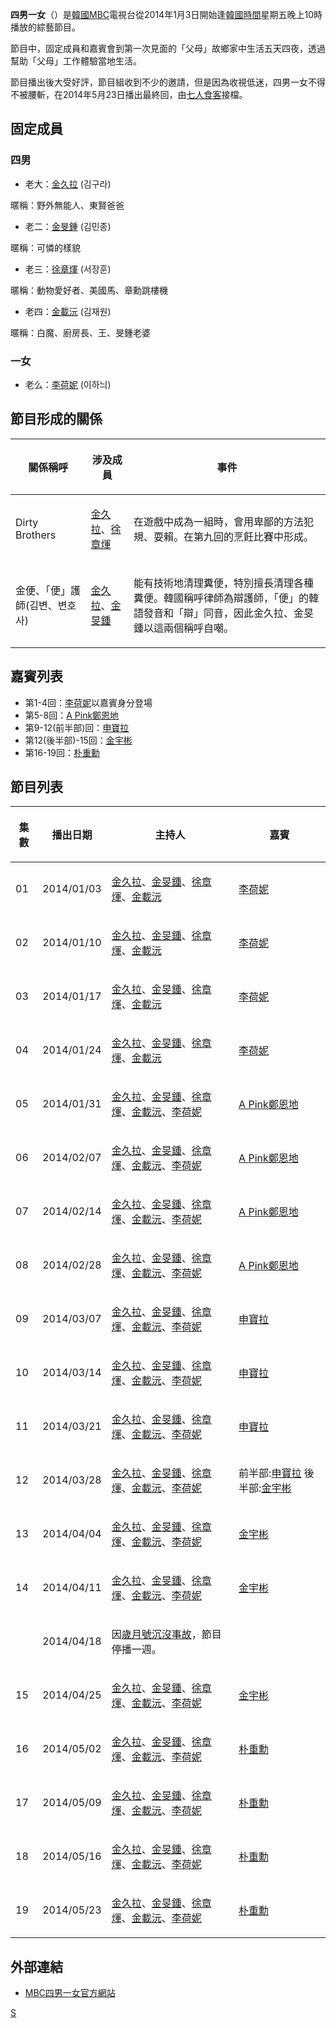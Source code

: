{{電視節目信息框
| 名稱       = 四男一女
| 原名       = {{lang|ko|사남일녀}}
| 图片       = [[File:4_Sons_and_1_Daughter_Logo.png|260px]]
| 類型       = [[綜藝節目|綜藝節目]]、[[真人實境秀|真人實境-{zh-hans:秀;zh-hant:秀;zh-hk:騷}-]]
| 固定成員   = [[金久拉|金久拉]]、[[金旻鍾|金旻鍾]]、[[徐章煇|徐章煇]]、[[金載沅|金載沅]]、[[李荷妮|李荷妮]] 
| 國家       = {{KOR}}
| 語言       = [[韓語|韓語]]
| 年份       = 2014年
| 電視臺     = [[MBC_(韓國)|MBC]]
| 首播國家   = {{KOR}}
| 開始       = {{Start date|2014|01|03}}
| 結束       = {{End date|2014|05|23}}
}}

'''四男一女'''（{{kor|k='''사남일녀'''|hanja='''四男一女'''}}）是[[大韓民國|韓國]][[文化廣播_(韓國)|MBC]]電視台從2014年1月3日開始逢[[韓國標準時|韓國時間]]星期五晚上10時播放的綜藝節目。

節目中，固定成員和嘉賓會到第一次見面的「父母」故鄉家中生活五天四夜，透過幫助「父母」工作體驗當地生活。

節目播出後大受好評，節目組收到不少的邀請，但是因為收視低迷，四男一女不得不被腰斬，在2014年5月23日播出最終回，由[[七人食客|七人食客]]接檔。

==固定成員==
===四男===
* 老大：[[金久拉|金久拉]] (김구라)
暱稱：野外無能人、東賢爸爸
* 老二：[[金旻鍾|金旻鍾]] (김민종)
暱稱：可憐的樣貌
* 老三：[[徐章煇|徐章煇]] (서장훈)
暱稱：動物愛好者、美國馬、章勳跳樓機
* 老四：[[金載沅|金載沅]] (김재원)
暱稱：白魔、廚房長、王、旻鍾老婆
===一女===
* 老么：[[李荷妮|李荷妮]] (이하늬)

==節目形成的關係==
{| class="wikitable"
|-
! 關係稱呼 !! 涉及成員 !! 事件
|-
| Dirty Brothers || [[金久拉|金久拉]]、[[徐章煇|徐章煇]] || 在遊戲中成為一組時，會用卑鄙的方法犯規、耍賴。在第九回的烹飪比賽中形成。
|-
| 金便、「便」護師(김변、변호사)|| [[金久拉|金久拉]]、[[金旻鍾|金旻鍾]] || 能有技術地清理糞便，特別擅長清理各種糞便。韓國稱呼律師為辯護師，「便」的韓語發音和「辯」同音，因此金久拉、金旻鍾以這兩個稱呼自嘲。
|}

==嘉賓列表==
*第1-4回：[[李荷妮|李荷妮]]以嘉賓身分登場
*第5-8回：[[A_Pink|A Pink]][[鄭恩地|鄭恩地]]
*第9-12(前半部)回：[[申寶拉|申寶拉]]
*第12(後半部)-15回：[[金宇彬|金宇彬]]
*第16-19回：[[朴重勳|朴重勳]]

==節目列表==
{| class="wikitable sortable"
|-
! 集數!! 播出日期 !! 主持人 !! 嘉賓
|-
| 01 || 2014/01/03 || [[金久拉|金久拉]]、[[金旻鍾|金旻鍾]]、[[徐章煇|徐章煇]]、[[金載沅|金載沅]] || [[李荷妮|李荷妮]]
|-
| 02 || 2014/01/10 || [[金久拉|金久拉]]、[[金旻鍾|金旻鍾]]、[[徐章煇|徐章煇]]、[[金載沅|金載沅]] || [[李荷妮|李荷妮]]
|-
| 03 || 2014/01/17 || [[金久拉|金久拉]]、[[金旻鍾|金旻鍾]]、[[徐章煇|徐章煇]]、[[金載沅|金載沅]] || [[李荷妮|李荷妮]]
|-
| 04 || 2014/01/24 || [[金久拉|金久拉]]、[[金旻鍾|金旻鍾]]、[[徐章煇|徐章煇]]、[[金載沅|金載沅]] || [[李荷妮|李荷妮]]
|-
| 05 || 2014/01/31 || [[金久拉|金久拉]]、[[金旻鍾|金旻鍾]]、[[徐章煇|徐章煇]]、[[金載沅|金載沅]]、[[李荷妮|李荷妮]] || [[A_Pink|A Pink]][[鄭恩地|鄭恩地]]
|-
| 06 || 2014/02/07 || [[金久拉|金久拉]]、[[金旻鍾|金旻鍾]]、[[徐章煇|徐章煇]]、[[金載沅|金載沅]]、[[李荷妮|李荷妮]] || [[A_Pink|A Pink]][[鄭恩地|鄭恩地]]
|-
| 07 || 2014/02/14 || [[金久拉|金久拉]]、[[金旻鍾|金旻鍾]]、[[徐章煇|徐章煇]]、[[金載沅|金載沅]]、[[李荷妮|李荷妮]] || [[A_Pink|A Pink]][[鄭恩地|鄭恩地]]
|-
| 08 || 2014/02/28 || [[金久拉|金久拉]]、[[金旻鍾|金旻鍾]]、[[徐章煇|徐章煇]]、[[金載沅|金載沅]]、[[李荷妮|李荷妮]] || [[A_Pink|A Pink]][[鄭恩地|鄭恩地]]
|-
| 09 || 2014/03/07 || [[金久拉|金久拉]]、[[金旻鍾|金旻鍾]]、[[徐章煇|徐章煇]]、[[金載沅|金載沅]]、[[李荷妮|李荷妮]] || [[申寶拉|申寶拉]]
|-
| 10 || 2014/03/14 || [[金久拉|金久拉]]、[[金旻鍾|金旻鍾]]、[[徐章煇|徐章煇]]、[[金載沅|金載沅]]、[[李荷妮|李荷妮]] || [[申寶拉|申寶拉]]
|-
| 11 || 2014/03/21 || [[金久拉|金久拉]]、[[金旻鍾|金旻鍾]]、[[徐章煇|徐章煇]]、[[金載沅|金載沅]]、[[李荷妮|李荷妮]] || [[申寶拉|申寶拉]]
|-
| 12 || 2014/03/28 || [[金久拉|金久拉]]、[[金旻鍾|金旻鍾]]、[[徐章煇|徐章煇]]、[[金載沅|金載沅]]、[[李荷妮|李荷妮]] || 前半部:[[申寶拉|申寶拉]] 後半部:[[金宇彬|金宇彬]]
|-
| 13 || 2014/04/04 || [[金久拉|金久拉]]、[[金旻鍾|金旻鍾]]、[[徐章煇|徐章煇]]、[[金載沅|金載沅]]、[[李荷妮|李荷妮]] || [[金宇彬|金宇彬]]
|-
| 14 || 2014/04/11 || [[金久拉|金久拉]]、[[金旻鍾|金旻鍾]]、[[徐章煇|徐章煇]]、[[金載沅|金載沅]]、[[李荷妮|李荷妮]] || [[金宇彬|金宇彬]]
|-
|    || 2014/04/18 || 因[[歲月號沉沒事故|歲月號沉沒事故]]，節目停播一週。||
|-
| 15 || 2014/04/25 || [[金久拉|金久拉]]、[[金旻鍾|金旻鍾]]、[[徐章煇|徐章煇]]、[[金載沅|金載沅]]、[[李荷妮|李荷妮]] || [[金宇彬|金宇彬]]
|-
| 16 || 2014/05/02 || [[金久拉|金久拉]]、[[金旻鍾|金旻鍾]]、[[徐章煇|徐章煇]]、[[金載沅|金載沅]]、[[李荷妮|李荷妮]] || [[朴重勳|朴重勳]]
|-
| 17 || 2014/05/09 || [[金久拉|金久拉]]、[[金旻鍾|金旻鍾]]、[[徐章煇|徐章煇]]、[[金載沅|金載沅]]、[[李荷妮|李荷妮]] || [[朴重勳|朴重勳]]
|-
| 18 || 2014/05/16 || [[金久拉|金久拉]]、[[金旻鍾|金旻鍾]]、[[徐章煇|徐章煇]]、[[金載沅|金載沅]]、[[李荷妮|李荷妮]] || [[朴重勳|朴重勳]]
|-
| 19 || 2014/05/23 || [[金久拉|金久拉]]、[[金旻鍾|金旻鍾]]、[[徐章煇|徐章煇]]、[[金載沅|金載沅]]、[[李荷妮|李荷妮]] || [[朴重勳|朴重勳]]
|}

== 外部連結 ==
* [http://www.imbc.com/broad/tv/ent/4s1d/program/index.html MBC四男一女官方網站]{{Wayback|url=http://www.imbc.com/broad/tv/ent/4s1d/program/index.html |date=20160304200411 }}



[[Category:韓國綜藝節目|S]]